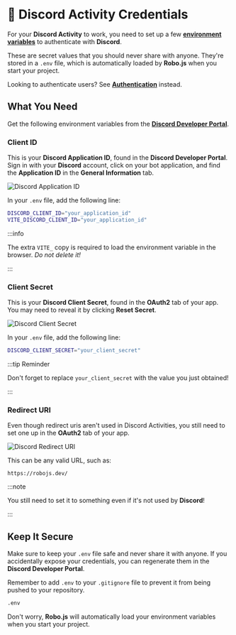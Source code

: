 
# 🔑 Discord Activity Credentials

For your **Discord Activity** to work, you need to set up a few **[environment variables](/core/env)** to authenticate with **Discord**.

These are secret values that you should never share with anyone. They're stored in a `.env` file, which is automatically loaded by **Robo.js** when you start your project.

Looking to authenticate users? See **[Authentication](./authentication)** instead.

## What You Need

Get the following environment variables from the **[Discord Developer Portal](https://discord.com/developers/applications)**.

<CardContainer>
	<Card
		title="🔗 Discord Developer Portal"
		description="Get your Discord Activity credentials here."
		href="https://discord.com/developers/applications"
	/>
</CardContainer>

### Client ID

This is your **Discord Application ID**, found in the **Discord Developer Portal**. Sign in with your **Discord** account, click on your bot application, and find the **Application ID** in the **General Information** tab.

![Discord Application ID](/img/discord-client-id.png)

In your `.env` file, add the following line:

```bash title=".env"
DISCORD_CLIENT_ID="your_application_id"
VITE_DISCORD_CLIENT_ID="your_application_id"
```

:::info

The extra `VITE_` copy is required to load the environment variable in the browser. _Do not delete it!_

:::

### Client Secret

This is your **Discord Client Secret**, found in the **OAuth2** tab of your app. You may need to reveal it by clicking **Reset Secret**.

![Discord Client Secret](/img/discord-client-secret.png)

In your `.env` file, add the following line:

```bash title=".env"
DISCORD_CLIENT_SECRET="your_client_secret"
```

:::tip Reminder

Don't forget to replace `your_client_secret` with the value you just obtained!

:::

### Redirect URI

Even though redirect uris aren't used in Discord Activities, you still need to set one up in the **OAuth2** tab of your app.

![Discord Redirect URI](/img/discord-redirect-uri.png)

This can be any valid URL, such as:

```
https://robojs.dev/
```

:::note

You still need to set it to something even if it's not used by **Discord**!

:::

## Keep It Secure

Make sure to keep your `.env` file safe and never share it with anyone. If you accidentally expose your credentials, you can regenerate them in the **Discord Developer Portal**.

Remember to add `.env` to your `.gitignore` file to prevent it from being pushed to your repository.

```bash title=".gitignore"
.env
```

Don't worry, **Robo.js** will automatically load your environment variables when you start your project.

<CardContainer>
	<Card
		href="/core/env"
		title="🔑 Environment Variables"
		description="Learn how to manage environment variables in Robo.js."
	/>
</CardContainer>
